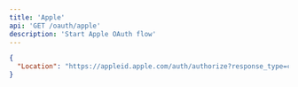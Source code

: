 ```yaml
---
title: 'Apple'
api: 'GET /oauth/apple'
description: 'Start Apple OAuth flow'
---
```


<ResponseExample>

```json 301: Moved Permanently
{
  "Location": "https://appleid.apple.com/auth/authorize?response_type=code%20id_token&client_id=one.furo.auth.dev&redirect_uri=https://dev.api.furo.one/oauth/apple/callback/4c6551cef3f5bfe41be8332d457cc607&state=85bb3d6596&scope=name%20email&response_mode=form_post"
}
```

</ResponseExample>
